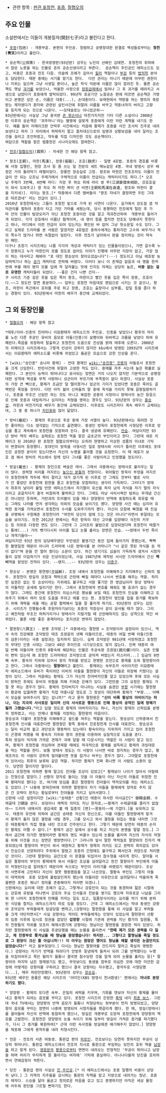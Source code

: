 * 관련 항목 : [[판관 포청천]], [[포증]], [[칠협오의]]

== 주요 인물 ==
소설판에서는 이들이 개봉칠자(開封七子)라고 불린다고 한다.

 * [[포증]](包拯) - 개봉부윤. 본편의 주인공. 청렴하고 공명정대한 판결로 백성들로부터는 '''청천(靑天)'''이라고 불린다.

 * 공손책(公孫策) - 한국방영판(93년판) 성우는 노민의 선배인 김태연. 포청천의 휘하에서 참모 노릇을 하는 인물로 흔히 공손선생이라고 부른다.  공손책이 주인공인 에피소드도 있고, 비중은 포증과 전조 다음. 의술에 조예가 깊어서 [[힐러]] 역할이나 [[부검]] 등의 [[법의학]] 분야도 담당한다. 재판 중에는 서기를 맡기도 한다.  다만 관리는 아니기 때문에 아무런 권한이나 지위는 없으며 그냥 서생일 뿐이나, 높은 학식 덕분에 이름은 많이 알려진 듯. 물론 공손책도 옛날 [[과거]]를 보았으나, 억울한 사정으로 [[장원]]급제에서 밀려나 그 후 과거를 때려치고 서생으로 남았다가 포증에게 발탁되었다. 99년작 포공기안 노찰공손 편에 따르면 공손책은 가명이고 본명은 성은 손, 이름은 대충(...), 손대충이다. 보래현에서 약방을 하는 명의의 촉망받는 제자였다가 환자와 관련된 살인사건에 휘말려 이름을 바꾸고 약혼녀까지 버리고 고향을 등지게 되는 것으로 나온다. ~~모태솔로는 아니었군하~~
 93년판에서는 사실상 그냥 중국판 [[존 왓슨]]이나 마찬가지지만 기타 다른 소설이나 2008년판 이후의 공손책은 '꾀주머니'라는 별명에 걸맞게 포증에게 이런 저런 계책을 내기도 한다. 예를 들어 리메이크판 안락후 사건에서는 처음에 황제가 포증을 사건 조사차 진주로 내려보낸다고 하자 그 자리에서 허락하지 말고 흠차대신으로의 임명과 상황보검을 내어 달라는 조건을 걸라고 조언하였고, 작두를 직접 디자인한 것도 공손책이다.
 여담으로 역할을 맡은 범홍헌은 시나리오에도 참여한다.

 * [[전조(칠협오의)]](展照) - 자세한 건 해당 항목 참고.

 * 왕조(王朝), 마한(馬漢), 장용(張龍), 조호(趙虎) - 일명 4호법. 포증의 경호를 비롯해 사형 집행인, 현장 조사 등 몸 쓰는 일 전문의 세트 메뉴같은 4명. 국내 방영시 성우 배정은 거의 돌려막기 레벨이었다. 장룡만 장승길로 고정. 왕조와 마한은 전조조차도 이름이 언급이 안 되는 오프닝 주제가에서 구체적으로 이름이 언급되는 캐릭터이기도 하다.[* 오프닝 주제가 3번째, 4번째 마디: 지앙 후 하오 취에 라이 쌍 쭈(江湖豪傑來相助, 강호호걸이 와서 도와주고) 왕 차오 허 마한 짜이 션 비엔(王朝和馬漢在身邊, 왕조와 마한이 곁을 지키네)]. 리더는 왕조.[* 작중에서 다른 맴버들이 "왕조 자네가 결정하면 우린 그대로 따르겠네" 라는 언급이 있다.]
 2010년 포청천에서는 그들이 포청천 밑으로 가게 된 사연이 나온다. 길가에서 강도질 겸 악덕관리를 벌하려 포증이 타고 가던 가마를 세웠는데, 당시 동행하던 전조에게 털린 후 가마 안의 인물이 탐관오리가 아닌 포청천 포증이란 것을 알고 개과천선하여  개봉부로 들어가게 되었다. 각각 강호에서 이름난 협객이며, 네 명이 힘을 합치면 전조도 당해내지 못한다고 하나, 어디에서 이런 언급이 되어 있는지는 확인된 바 없어 그냥 헛소문일 수도 있다. 그리고 실제로 드라마를 본 사람은 알겠지만 4호법은 중하수에게는 통하지만 고수와 싸우거나 적의 쪽수가 많거나 하면 속절없이 밀린다. 이후 전조가 날아와서 판을 정리하는 것이 약속된 패턴.
 더구나 초창기 시리즈에는 나름 각각의 개성과 캐릭터가 있는 인물들이었으나, 가면 갈수록 누가 장용이고 누가 마한인지 모를 정도로 없어도 이야기 진행에 아무런 지장이 없고, 가장 많이 하는 대사라고 해봐야 "포 대인 왕승상이 찾아오셨습니다"(···) 정도이고 아님 애호랑 농담따먹기나 하는 [[공기]] 캐릭터로 전락해 버렸다. 이러다 보니 이 존재감 없음과 네 명을 한꺼번에 부를 때의 왠지 모를 입에 착 달라붙는 맛에 인지도 자체는 상당히 높은, '''비중 없는 걸로 유명한''' 캐릭터들이 되었다. --좋은 건지 나쁜 건지-- 
 구 시리즈 기준 검은 옷을 입은 쪽이 왕조, 마한이고 빨간 옷을 입은 쪽이 장용, 조호이다.~~그 정도만 알면 충분하다.~~ 업무는 포청천 마음대로 랜덤으로 시키는 것 같으나, 왕조, 마한이 측근에서 호위를 주로 하고 장용, 조호는 출장이나 심부름, 잡일 등을 좀더 하는 경향이 있다. 93년판에서 마한의 배우가 중간에 교체되었다.
== 그 외 등장인물 ==
 * [[칠협오의]] - 해당 항목 참고

 *태후/이비-인종의 친어머니 이묘환태자 에피소드의 주인공. 인종을 낳았으나 황후의 자리를 노린 다른 후궁인 유비의 음모로 아들(인종)이 살쾡이와 뒤바뀌고 괴물을 낳았다 하여 유폐된다.죽음을 위장하여 탈출하고 포청천의 도움으로 진상을 밝혀 태후에 오른다. 2008년의 리메이크 시리즈에서는 그렇게 인상이 강하지 않지만 kbs에서 방영된 1993년작 시리즈에서는 이묘환태자 에피소드를 비롯해 위엄있고 올곧은 모습으로 강한 인상을 준다.

 * [wiki:"송인종" 송나라 황제] - 전대 황제인 [[wiki:"송진종" 진종]]의 아들로서 포청천을 크게 신임한다. 반란사건에 휘말려 고생한 적도 있다. 중매를 자주 서는데 높은 확률로 실패한다. 그 본인이 능력이 뛰어나다고 묘사되는 장면은 거의 나오지 않지만 기본적으로 공명정대한 성격에 백성을 무척 사랑하니 성군이라 부르기에 부족함이 없다 하겠다. 사실상 포증의 가장 큰 빽으로, 황제가 조금만 덜 떨어졌거나 암군의 기미가 있었다면 포증은 죽어도 골백번은 죽었을 것이다. 다만 아직 젊어 신하들의 말 중에 옥석을 가리지 못해 갈팡질팡하거나, 포증을 무조건 신임만 하는 것도 아니고 복잡한 궁중의 사정이나 방태사의 농간 등등으로 인해 포증과 대립하거나 심지어는 처형을 명하는 경우도 있다. 93년판의 성우는 [[홍승섭]]. 마한과 마찬가지로 배우가 중간에 교체되었다. 이후로도 시리즈마다 계속 배우가 교체되는데, 그 중 중 하나가 [[차인표]]와 많이 닮았다.

 * 방비(龐妃) - 황제의 후궁으로 후궁 중에 가장 서열이 높다. 93년판에서는 화려한 것만 좋아하는 다소 생각없는 기믹으로 출연했다. 동생인 방욱이 포청천에게 사형당한 이후로 앙심을 품고 계속해서 포청천을 모함하려 든다. 결국 냉궁에 유폐된다. [[안습]]. 여담이지만 93년 방비 역의 배우는 실제로는 포청천 역을 맡은 금초군의 부인이라고 한다. 그런데 새로 리메이크 된 2010년 판 포청천 칠협오의부터는 오히려 현명하고 자상한 성품의 미녀로 기믹이 변경되어 등장했다. 포대인이 방욱을 사형시킨 일로 방태사와 사이가 틀어진 이후에도 포대인은 공정한 분이라 믿는다면서 자신의 누명을 풀어줄 것을 요청한다. 이 때 애호가 보호 겸 해서 방비의 처소에서 함께 있다 그녀를 좋은 사람이라고 인정했을 정도이다.

 * 방길(龐吉) - 황제의 장인으로 벼슬은 태사. 그래서 극중에서는 방태사로 불리우는 일이 많다. 권력형 비리를 저지르는 [[높으신 분들]]의 전형이다. 외아들인 방욱이 부정을 저지르다 포청천에게 작두에 목이 잘리고 대가 끊기게 된 이후로 안 그래도 전부터 별로 사이가 안 좋았던 포청천에 원한을 품고 포청천을 모함하려는 생각이 가득하다. 그러다가 방태사 최후의 날이라 불릴 만한 에피소드에서 자기딸이 유산을 하자 남의 자식을 자기 딸의 자식이라고 공갈치다가 결국 비참하게 몰락하고 만다. 그래도 마냥 사리사욕만 탐하는 무개념 간신은 아니었던 듯하며, 거란과의 트러블이 있을 때나 양양왕이 반역에 동참하도록 회유할 때는 그래도 나라를 먼저 생각하는 의외의 모습을 보이기도 했다. 양양왕 사건 때는 심지어 유력한 증거를 가져오면서 포청천의 수사를 도와주기까지 했다. 자신이 모함에 빠졌을 때 진실을 규명해서 구원해준 포청천더러 "여전히 당신이 맘에 드는 것은 아니다"라면서 투덜대는 모습을 보이기도. 또한 2012년 판에서는 죽은 방욱이 대신 고아를 입양해다 극진히 키우는 등 의외로 다정한 면도 있다. 그런데 그 고아조차 불법으로 입양되었다며 포청천이 태클거는 통에(...) 거의 뺏기다시피 아이를 잃고 눈물 흘리는 장면은 안습. ~~방태사 두번 죽이냐 개객기들아~~
 여담이지만 93년 판의 담당배우였던 두만생은 촬영기간 동안 집에 들어가지 못했는데, 빡빡한 촬영일정 때문이 아니라 드라마에 나온 방태사를 본 어머니가 "너 같은 못된 자식을 둔 적이 없다"며 문을 안 열어 줬다는 소문이 있다. 하긴 생기기도 심술이 가득하게 생겨서 시청자들이 감정 이입하기가 쉬운 인상이었는데, 사실 1987년에 제작된 서시란 드라마에서 간신 '''백비'''역을 맡았던 전적이 있다. --왠지...-- 93년판의 성우는 [[이종구]].

 * 왕승상 - 본명은 왕연령(王延齡). 조정 내에서 포청천을 이해해주고 지지해주는 신하의 필두. 포청천이 방길의 모함과 책략으로 곤란에 빠질 때마다 나서서 변호를 해주는 역할. 하지만 실권은 없는 듯 승상이라는 지위에도 불구하고 사람 좋기만 한 영감님이라 항상 방태사의 저돌적인 공세에 밀리기만 한다. 그래서 포청천에게 변호를 해줘도 별 효과가 없는 경우가 많다. 그래도 중간에 포청천이 의심스러운 행보를 보일 때도 포청천의 진심을 이해하고 도와주기 위해서 여러 모로 도움을 주려고 애를 쓰는 편. 포청천이 범인을 잡을 증거를 확보하기 위해 계략을 세울 때는 곧잘 협력해서 일을 잘 풀리게 하기도. 93년판의 성우는 김민규. 시리즈가 진행될수록 후원자라기보다는 포증의 직장상사 같이 묘사될 때가 많다. 그리고 예전처럼 무조건 허허거리거나 방태사가 지랄거릴 때 곤란해하지도 않는 성격으로 약간 바뀌었다. 물론 사람 좋은 중재자라는 포지션은 변하지 않았다.

 * 팔현왕(八賢王) - 본명 조덕방.[* 극중에서는 팔현왕 = 조덕방이라 설정되어 있으나, 역사 속의 진강혜왕 조덕방은 태조 조광윤의 넷째 아들이므로, 태종의 여덟 번째 아들(인종의 삼촌)이라는 극중 설정과는 일치하지 않는다. 실제 조덕방은 981년에 사망하였고 포청천의 무대인 인종 시대는 그보다 40년 후이므로 시기상으로도 맞지 않는다. 진짜 태종의 여덟 번째 아들이며 인종의 8황숙에 해당하는 인물은 주공숙왕 조원엄(趙元儼)이다. 실존 인물이 뻔히 있는데 왜 포청천 드라마에선 조덕방으로 굳어져 버렸는지 미스터리...] 임금의 8번째 숙부. 황숙의 지위에 있어서 왕의 작위를 받았고 현명한 조언으로 황제를 도와 팔현왕이라고 한다. 그래서 극중에서는 '''팔왕야'''라고 불린다.  황제와는 숙부조카 사이이지만 이묘환태자 에피소드에서 유비가 죽이려던 이비의 아들을 팔현왕이 자신의 아들로 위장해 키웠다는 설정이 있다. 그래서 처음에는 황제도 그가 자신의 친아버지인줄 알고 있었으며 후에 모든 사실이 밝혀진 후에도 유비의 위협을 피해 키워준 은혜가 있다. 그런만큼 그의 요청은 황제도 거절 못 하는 경우가 많다. 황제의 친아버지가 아니라는 사실을 숨겼던 [[부왕]] 시기에는 팔현왕이 황궁에 입궐하면 황제가 직접 마중나갈 정도로 그 정성이 대단하며 황제가 "부왕... 어째서 모습을 보여주시지 않는 겁니까?" 라고 묻자 팔현왕은 '''"신이 비록 황상의 아비이기는 하나, 이는 지극히 사사로운 일이며 신의 사사로운 행동으로 인해 황상의 공적인 일에 방해가 될까 그랬습니다."'''라고 답할 정도로 황제의 아버지이기는 하나, 자신이 황제의 신하임을 분명히 정하였고, 이는 언제나 황제를 걱정하는 팔현왕의 마음이다.
 왕승상과 더불어 포청천을 이해해주고 쉴드를 쳐주는 역할을 맡는다. 왕승상이 신하중에서 친포청천계 인사를 대표한다면 팔현왕은 황족 중에서 친포청천계 인사를 대표한다. 왕승상과는 달리 비교적 젊고 과단성과 행동력이 있는데다 황숙이라는 지위까지 가지고 있어 포청천이 곤경에 처했을 때 황숙의 지위와 왕의 권한을 이용하여 실질적으로 도움을 준다.
 특히 방길이 억지에 가까운 견제가 극에 달할 때 다운시키는 역할은 이 사람이 맡고 있으며, 황제가 포청천을 의심하여 견제할 때에도 적극적으로 황제를 설득하고 황제의 과잉대응을 막는 역할을 한다. 보통 방태사 정도는 이 사람이 나서면 바로 정지하는 경우가 많고, 황제조차도 이 사람이 강하게 밀어붙이면 뜻을 접거나 바꾸는 경우가 많다. 그야말로 포청천에게 있어서는 최후의 보루와 같은 역할. 하지만 황제가 진짜 화나면 이 사람도 소용이 없다. 당연한 말이지만 말이다.
 2011 포청천에 의하면 황제 말고도 친아들 조상이 있었고[* 황제보다 나이가 많아서 어릴때는 친형으로 알았다.] 선황의 양자로 들이는 것을 이 아들이 아닌 자신의 아들로 위장한 진짜 황태자로 했다는 것, 여기에 앙심을 품은 팔현왕의 친아들이 역적모의를 하는 에피소드도 있었다.[* 나중에 밝혀진바에 의하면 팔현왕이 자기 아들을 황제에게 양자로 주지 않은 건 모략이 판치는 황실로부터 친아들을 지키고 싶어서였다.]
 신판에 나온 설정이지만 [wiki:"송태종" 선황]인 태종이 하사한 어사금간[* 御賜金鐧. 수레굴대 간鐧을 쓴다. 쇳덩이나 채찍의 의미도 지닌 한자로,~~황제가 수레굴대를 줄리가 없잖아~~ 드라마 내에서의 생김새로 볼 때 일종의 [편]~~몽둥이~~에 가깝다.]을 보유하고 있다. 태종의 유언에 의하여 금간은 송태종 자신의 현신으로, 이를 아들인 팔현왕에게 맡겨서 황제가 옳지 않은 결정을 내릴 경우, 그를 모시고 와서 결정을 뒤집는 명을 내리면 그것은 태종황제가 직접 명을 내린 것으로 간주된다고 한다. 그렇기 때문에 당연히 태종의 손자인 황제도 어쩔 수 없다.[* 황제가 금간 앞에서 공수를 하고 자신의 본명을 말할 정도.] 그래서 금간에 의거한 명령이라면 황제의 명도 바꿀수 있는데 눈물을 흘리며 자신의 자식의 처형을 위해 이것을 쓰는 장면은 명장면이다.[* 그러니까 앞서 말한 역적질로 팔양와의 친자가 체포되었는데 팔왕야의 부인이 와서 애원하고 황제가 형제의 의리도 있고 권력의 회의감도 있어서 진심으로 선양하려다 주위에서 말렸고 포증의 간청에도 불구하고 폐서인과 귀양으로 처리했던 것이다. 그런데 팔왕야는 금간으로 이 판결을 뒤집어서 참수형을 내리게 한다. 알아둘 사실은 팔왕야의 부인이 황제에게 와서 아들인 조상을 살려달라고 한건 팔왕야가 부인에게 아들이 처형된다는걸 알려줬기 때문이며 속으로는 부인이 이러기를 바랬었기 때문이었다. 조상의 사면후에 고민하다 자신이 잘못 행동했음을 알고 나선것임. 팔황숙 부인도 그렇지 아들이 대역죄에  포증 모함에 불법살인까지 했는데 아들이란 이유만으로 살려달라니 억울하게 죽을뻔한 포증은 뭐냐? 정의를 존중해야지 저러면 되겠나.]
 신판에서는 요리에 대한 조예가 깊고, 그렇게나 강호인이 되는 것을 동경하여 젋은 시절에는 강호에 유랑을 떠나면서 강호의 주요 인사들과 친분을 쌓기도 했으며 자유로운 나날을 그리워 한 나머지 포청천에게 민폐를 끼치는 일도 있고, 일품정식이라는 요리를 먹기 위해 분파된 식당을 합치는 에피소드까지 따로 있을 정도다. 근데 그 에피소드에서는 막내 동생인 강왕야 조덕강의 부하들에게 암살당할 뻔하고,(강왕야는 팔현왕을 통해 이 사실을 알고 부하들을 크게 야단치면서[* 사실 강왕야는 적어도 부하들에게는 인망이 있었는데 팔현왕이 선황의 임종 이후에 임시로 정권을 잡았던 '''섭정왕''' 시절에 기존에 권력을 지닌 황가의 일원들, 특히 친왕들의 직위를 모조리 해제시켰기에 강왕야는 형님이신 팔현왕을 원망한 적이 있었다. 하지만 팔현왕에게 이 사실을 추궁당했을 때는 눈물을 흘리면서 '''"한때 제가 모든 권력을 다 잃고, 제 친왕부로 쫓겨났을 때 형님을 원망했습니다! 하지만... 그렇다고 팔형님을 죽일 정도로 그 원망이 크신 줄 아십니까!!! 이 아우는 원망은 했어도 형님을 해할 생각은 눈꼽만치도 없었습니다!"''' 라고 울부짖었다.] 다시는 형님인 팔왕야를 건드리지 말라고 확실히 명령한다.) 강왕야는 자기가 반역을 하려다가 안방후 등녕에게 들켜서 되려 그를 반역했다는 누명을 뒤집어씌우고 죽인 혐의가 들통나 결국엔 참수당한 것을 알게 되어 눈물을 흘리는 등[* 팔왕야의 마지막 남은 형제였기도 했고, 무엇보다도 동생을 함부로 의심한 것에 대한 미안한 감정에 어떻게든 강왕야를 구하려고 했으나 결국 강왕야는 자수했고, 용작두로 사형당했다...], 매우 파란만장했다. 93년판의 성우는 [[장승길]].
 93년판 배우인 용륭은 해당 시리즈의 '어미인(KBS 방영시 천녀환생)' 편에서는 '''마녀로 분장하기도 했다.'''

 * 양양왕 - 황제의 또다른 숙부. 은밀히 세력을 키우며, 기회를 엿보아 자신이 황제를 몰아내고 황제가 되려는 음모를 꾸미고 있다. 포청천 시리즈의 진정한 [[흑막]] 내지 [[최종 보스]]. 그런데 국내 TV에서는 양양왕의 반역 음모가 들통나 처형당하는 뒷부분이 먼저 방영되었고, 양양왕이 음모를 꾸미는 장면이 나중에 방영되어 시청자들을 헷갈리게 했다. 한 때, 방길(방태사)를 끌어들여 자신의 반역에 동참하게 했으나, 방길은 개봉부로 도망쳐 포청천에게 양양왕의 역모를 고발한다. 포청천은 양양왕의 눈을 속이기 위해 일부러 방길이 가져온 증거를 파기했다가, 다시 그 증거를 복원하여[* 근데 이런 속사정을 방길에겐 얘기해주지 않았다.] 양양왕을 체포해 그에게 용작두를 내려 처형시킨다.

 * 전운 - 전조의 사촌 여동생. 통판겁 편의 [[히로인]]. 전조보다는 당연히 못하지만 무공이 상당히 뛰어나다. 통판겁 에피소드에서 전조의 지시로 통판으로 부임하는 당진의 호위 역을 [[남장]]을 하고 맡게 된다. [[영웅문]]의 [[황용]]으로부터 면면이 내려오는 전형적인 '무공이 뛰어나고 남장을 하며 머리가 무지하게 잘 돌아가는 여자애' 기믹에 충실하다. 아니나다를까 당진을 호위하면서 연애감정이 싹튼다.

 * 당진 - 통판겁 편의 사실상 [[진 주인공]].[* 이 에피소드에서는 포증 일행의 비중이 상당히 낮다.] 그 지역의 지주들을 감시하는 통판의 직책을 맡고 지방으로 내려가는 청년. 포증의 제자다. 스승을 닮아 올곧고 정의로운 마음을 갖고 있고 총명하지만 아직은 세상 물정에 어두워 판단을 그르칠 뻔하기도 한다.
